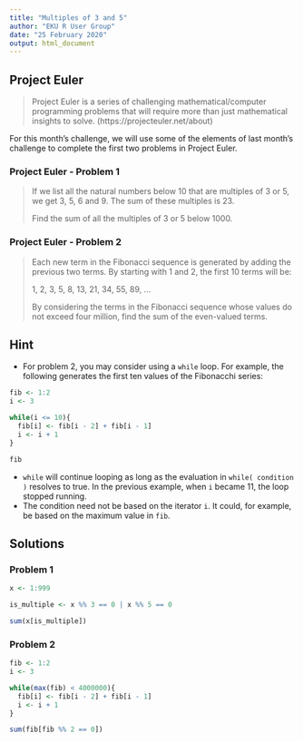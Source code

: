 ```yaml
---
title: "Multiples of 3 and 5"
author: "EKU R User Group"
date: "25 February 2020"
output: html_document
---
```


## Project Euler

> Project Euler is a series of challenging mathematical/computer programming problems that will require more than just mathematical insights to solve. (https://projecteuler.net/about)

For this month's challenge, we will use some of the elements of last month's challenge to complete the first two problems in Project Euler.

### Project Euler - Problem 1

> If we list all the natural numbers below 10 that are multiples of 3 or 5, we get 3, 5, 6 and 9. The sum of these multiples is 23.
> 
> Find the sum of all the multiples of 3 or 5 below 1000.

### Project Euler - Problem 2

>Each new term in the Fibonacci sequence is generated by adding the previous two terms. By starting with 1 and 2, the first 10 terms will be:
> 
> 1, 2, 3, 5, 8, 13, 21, 34, 55, 89, ...
> 
> By considering the terms in the Fibonacci sequence whose values do not exceed four million, find the sum of the even-valued terms.

## Hint 

* For problem 2, you may consider using a `while` loop.  For example, the following generates the first ten values of the Fibonacchi series:

```r
fib <- 1:2
i <- 3

while(i <= 10){
  fib[i] <- fib[i - 2] + fib[i - 1]
  i <- i + 1
}

fib
```

* `while` will continue looping as long as the evaluation in `while( condition )` resolves to true.  In the previous example, when `i` became 11, the loop stopped running.
* The condition need not be based on the iterator `i`.  It could, for example, be based on the maximum value in `fib`.

## Solutions

### Problem 1

```r
x <- 1:999

is_multiple <- x %% 3 == 0 | x %% 5 == 0

sum(x[is_multiple])
```

### Problem 2

```r
fib <- 1:2
i <- 3

while(max(fib) < 4000000){
  fib[i] <- fib[i - 2] + fib[i - 1]
  i <- i + 1
}

sum(fib[fib %% 2 == 0])
```